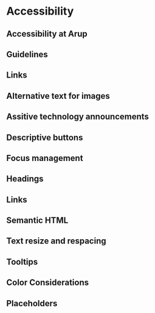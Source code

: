 # Accessibility

## Accessibility at Arup

## Guidelines

## Links

## Alternative text for images

## Assitive technology announcements

## Descriptive buttons

## Focus management

## Headings

## Links

## Semantic HTML

## Text resize and respacing

## Tooltips

## Color Considerations

## Placeholders
